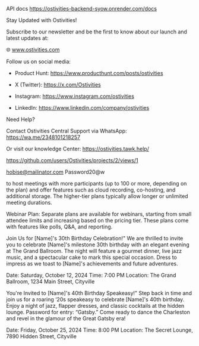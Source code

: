 API docs
https://ostivities-backend-syow.onrender.com/docs

Stay Updated with Ostivities! 

Subscribe to our newsletter and be the first to know about our launch and latest updates at:

🌐 www.ostivities.com

Follow us on social media:

- Product Hunt: https://www.producthunt.com/posts/ostivities

- X (Twitter): https://x.com/Ostivities

- Instagram: https://www.instagram.com/ostivities

- LinkedIn: https://www.linkedin.com/company/ostivities


 Need Help? 

Contact Ostivities Central Support via WhatsApp: https://wa.me/2348101218257

Or visit our knowledge Center: https://ostivities.tawk.help/

https://github.com/users/Ostivities/projects/2/views/1

hobise@mailinator.com
Password20@w

to host meetings with more participants (up to 100 or more, depending on the plan) and offer features such as cloud recording, co-hosting, and additional storage. The higher-tier plans typically allow longer or unlimited meeting durations.

Webinar Plan: Separate plans are available for webinars, starting from small attendee limits and increasing based on the pricing tier. These plans come with features like polls, Q&A, and reporting.

Join Us for [Name]'s 30th Birthday Celebration!" We are thrilled to invite you to celebrate [Name]'s milestone 30th birthday with an elegant evening at The Grand Ballroom. The night will feature a gourmet dinner, live jazz music, and a spectacular cake to mark this special occasion. Dress to impress as we toast to [Name]'s achievements and future adventures.

Date: Saturday, October 12, 2024
Time: 7:00 PM
Location: The Grand Ballroom, 1234 Main Street, Cityville


You're Invited to [Name]'s 40th Birthday Speakeasy!" Step back in time and join us for a roaring ‘20s speakeasy to celebrate [Name]'s 40th birthday. Enjoy a night of jazz, flapper dresses, and classic cocktails at the hidden lounge. Password for entry: “Gatsby.” Come ready to dance the Charleston and revel in the glamour of the Great Gatsby era!

Date: Friday, October 25, 2024
Time: 8:00 PM
Location: The Secret Lounge, 7890 Hidden Street, Cityville
